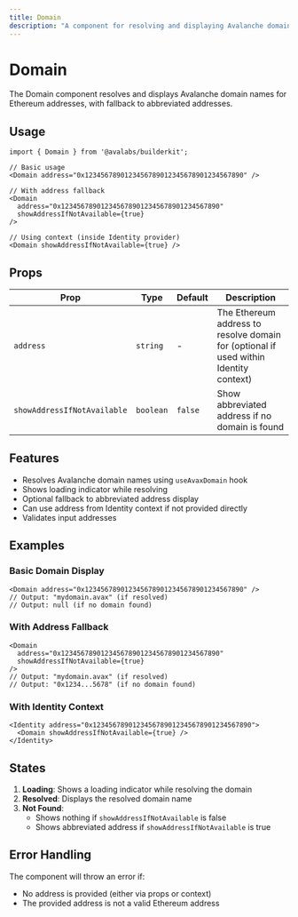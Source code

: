 ```yaml
---
title: Domain
description: "A component for resolving and displaying Avalanche domain names for Ethereum addresses."
---
```


# Domain

The Domain component resolves and displays Avalanche domain names for Ethereum addresses, with fallback to abbreviated addresses.

## Usage

```tsx
import { Domain } from '@avalabs/builderkit';

// Basic usage
<Domain address="0x1234567890123456789012345678901234567890" />

// With address fallback
<Domain 
  address="0x1234567890123456789012345678901234567890"
  showAddressIfNotAvailable={true}
/>

// Using context (inside Identity provider)
<Domain showAddressIfNotAvailable={true} />
```

## Props

| Prop | Type | Default | Description |
|------|------|---------|-------------|
| `address` | `string` | - | The Ethereum address to resolve domain for (optional if used within Identity context) |
| `showAddressIfNotAvailable` | `boolean` | `false` | Show abbreviated address if no domain is found |

## Features

- Resolves Avalanche domain names using `useAvaxDomain` hook
- Shows loading indicator while resolving
- Optional fallback to abbreviated address display
- Can use address from Identity context if not provided directly
- Validates input addresses

## Examples

### Basic Domain Display
```tsx
<Domain address="0x1234567890123456789012345678901234567890" />
// Output: "mydomain.avax" (if resolved)
// Output: null (if no domain found)
```

### With Address Fallback
```tsx
<Domain 
  address="0x1234567890123456789012345678901234567890"
  showAddressIfNotAvailable={true}
/>
// Output: "mydomain.avax" (if resolved)
// Output: "0x1234...5678" (if no domain found)
```

### With Identity Context
```tsx
<Identity address="0x1234567890123456789012345678901234567890">
  <Domain showAddressIfNotAvailable={true} />
</Identity>
```

## States

1. **Loading**: Shows a loading indicator while resolving the domain
2. **Resolved**: Displays the resolved domain name
3. **Not Found**: 
   - Shows nothing if `showAddressIfNotAvailable` is false
   - Shows abbreviated address if `showAddressIfNotAvailable` is true

## Error Handling

The component will throw an error if:
- No address is provided (either via props or context)
- The provided address is not a valid Ethereum address 